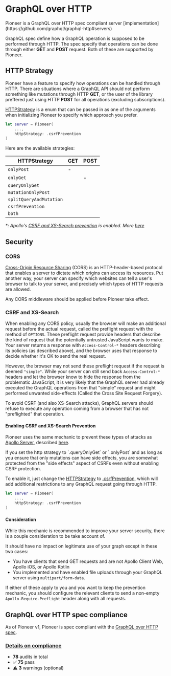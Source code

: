 
# GraphQL over HTTP

<Callout type="info" emoji="🏅">
  Pioneer is a GraphQL over HTTP spec compliant server
  [implementation](https://github.com/graphql/graphql-http#servers)
</Callout>

GraphQL spec define how a GraphQL operation is supposed to be performed through HTTP. The spec specify that operations can be done through either **GET** and **POST** request. Both of these are supported by Pioneer.

## HTTP Strategy

Pioneer have a feature to specify how operations can be handled through HTTP. There are situations where a GraphQL API should not perform something like mutations through HTTP **GET**, or the user of the library preffered just using HTTP **POST** for all operations (excluding subscriptions).

[HTTPStrategy](https://swiftpackageindex.com/d-exclaimation/pioneer/documentation/pioneer/pioneer/httpstrategy-swift.enum) is a enum that can be passed in as one of the arguments when initializing Pioneer to specify which approach you prefer.

```swift {3} showLineNumbers copy
let server = Pioneer(
    ...,
    httpStrategy: .csrfPrevention
)
```

Here are the available strategies:

| HTTPStrategy            | GET                                                                            | POST                                                                           |
| ----------------------- | ------------------------------------------------------------------------------ | ------------------------------------------------------------------------------ |
| `onlyPost`              | -                                                                              | <Tag text="Query" variant="success"/> <Tag text="Mutation" variant="warning"/> |
| `onlyGet`               | <Tag text="Query" variant="success"/> <Tag text="Mutation" variant="warning"/> | -                                                                              |
| `queryOnlyGet`          | <Tag text="Query" variant="success"/>                                          | <Tag text="Query" variant="success"/> <Tag text="Mutation" variant="warning"/> |
| `mutationOnlyPost`      | <Tag text="Query" variant="success"/> <Tag text="Mutation" variant="warning"/> | <Tag text="Mutation" variant="warning"/>                                       |
| `splitQueryAndMutation` | <Tag text="Query" variant="success"/>                                          | <Tag text="Mutation" variant="warning"/>                                       |
| `csrfPrevention`        | <Tag text="Query*" variant="primary"/>                                         | <Tag text="Query" variant="success"/> <Tag text="Mutation" variant="warning"/> |
| `both`                  | <Tag text="Query" variant="success"/> <Tag text="Mutation" variant="warning"/> | <Tag text="Query" variant="success"/> <Tag text="Mutation" variant="warning"/> |

_\*: Apollo's [CSRF and XS-Search prevention](https://www.apollographql.com/docs/apollo-server/security/cors#preventing-cross-site-request-forgery-csrf) is enabled. More [here](#csrf-and-xs-search)_

## Security

### CORS

[Cross-Origin Resource Sharing]() (CORS) is an HTTP-header-based protocol that enables a server to dictate which origins can access its resources. Put another way, your server can specify which websites can tell a user's browser to talk to your server, and precisely which types of HTTP requests are allowed.

<Callout type="info">
  Any CORS middleware should be applied before Pioneer take effect.
</Callout>

### CSRF and XS-Search

When enabling any CORS policy, usually the browser will make an additional request before the actual request, called the preflight request with the method of `OPTIONS`.
These preflight request provide headers that describe the kind of request that the potentially untrusted JavaScript wants to make. Your server returns a response with `Access-Control-*` headers describing its policies (as described above), and the browser uses that response to decide whether it's OK to send the real request.

However, the browser may not send these preflight request if the request is deemed `"simple"`. While your server can still send back `Access-Control-*` headers and let the browser know to hide the response from the problematic JavaScript, it is very likely that the GraphQL server had already executed the GraphQL operations from that "simple" request and might performed unwanted side-effects (Called the Cross Site Request Forgery).

To avoid CSRF (and also XS-Search attacks), GraphQL servers should refuse to execute any operation coming from a browser that has not "preflighted" that operation.

#### Enabling CSRF and XS-Search Prevention

Pioneer uses the same mechanic to prevent these types of attacks as [Apollo Server](https://www.apollographql.com/docs/apollo-server/), described [here](https://www.apollographql.com/docs/apollo-server/security/cors#preventing-cross-site-request-forgery-csrf).

<Callout type="info">
  If you set the http strategy to `.queryOnlyGet` or `.onlyPost` and as long as
  you ensure that only mutations can have side effects, you are somewhat
  protected from the "side effects" aspect of CSRFs even without enabling CSRF
  protection.
</Callout>

To enable it, just change the [HTTPStrategy](#http-strategy) to [.csrfPrevention](https://swiftpackageindex.com/d-exclaimation/pioneer/documentation/pioneer/pioneer/httpstrategy-swift.enum/csrfprevention), which will add additional restrictions to any GraphQL request going through HTTP.

```swift showLineNumbers copy {3}
let server = Pioneer(
    ...,
    httpStrategy: .csrfPrevention
)
```

#### Consideration

While this mechanic is recommended to improve your server security, there is a couple consideration to be take account of.

It should have no impact on legitimate use of your graph except in these two cases:

- You have clients that send GET requests and are not Apollo Client Web, Apollo iOS, or Apollo Kotlin
- You implemented and have enabled file uploads through your GraphQL server using `multipart/form-data`.

If either of these apply to you and you want to keep the prevention mechanic, you should configure the relevant clients to send a non-empty `Apollo-Require-Preflight` header along with all requests.

## GraphQL over HTTP spec compliance

As of Pioneer v1, Pioneer is spec compliant with the [GraphQL over HTTP spec](https://github.com/graphql/graphql-http#servers).

### [Details on compliance](https://github.com/graphql/graphql-http/blob/main/implementations/pioneer/README.md)

- **78** audits in total
- ✅ **75** pass
- ⚠️ **3** warnings (optional)
